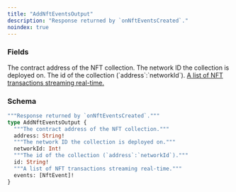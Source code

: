 ```yaml
---
title: "AddNftEventsOutput"
description: "Response returned by `onNftEventsCreated`."
noindex: true
---
```


### Fields

<ResponseField name="address" type="String!" required>
  The contract address of the NFT collection.
</ResponseField>

<ResponseField name="networkId" type="Int!" required>
  The network ID the collection is deployed on.
</ResponseField>

<ResponseField name="id" type="String!" required>
  The id of the collection (`address`:`networkId`).
</ResponseField>

<a href="/api-reference/types/nftevent">
  <ResponseField name="events" type="[NftEvent]!" required>
    A list of NFT transactions streaming real-time.
  </ResponseField>
</a>

### Schema


```graphql 
"""Response returned by `onNftEventsCreated`."""
type AddNftEventsOutput {
  """The contract address of the NFT collection."""
  address: String!
  """The network ID the collection is deployed on."""
  networkId: Int!
  """The id of the collection (`address`:`networkId`)."""
  id: String!
  """A list of NFT transactions streaming real-time."""
  events: [NftEvent]!
}
```
